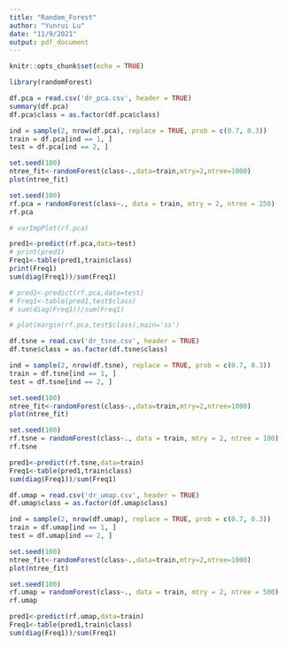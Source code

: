 ```yaml
---
title: "Random_Forest"
author: "Yunrui Lu"
date: "11/9/2021"
output: pdf_document
---
```


```r
knitr::opts_chunk$set(echo = TRUE)
```


\section{RANDOM_FOREST}

```r
library(randomForest)
```

\subsection{PCA}

```r
df.pca = read.csv('dr_pca.csv', header = TRUE)
summary(df.pca)
df.pca$class = as.factor(df.pca$class)
```

```r
ind = sample(2, nrow(df.pca), replace = TRUE, prob = c(0.7, 0.3))
train = df.pca[ind == 1, ]
test = df.pca[ind == 2, ]
```

```r
set.seed(100)
ntree_fit<-randomForest(class~.,data=train,mtry=2,ntree=1000)
plot(ntree_fit)
```

```r
set.seed(100)
rf.pca = randomForest(class~., data = train, mtry = 2, ntree = 250)
rf.pca
```

```r
# varImpPlot(rf.pca)
```

```r
pred1<-predict(rf.pca,data=test)
# print(pred1)
Freq1<-table(pred1,train$class)
print(Freq1)
sum(diag(Freq1))/sum(Freq1)
```

```r
# pred1<-predict(rf.pca,data=test)
# Freq1<-table(pred1,test$class)
# sum(diag(Freq1))/sum(Freq1)
```

```r
# plot(margin(rf.pca,test$class),main='ss')
```

\subsection{TSNE}

```r
df.tsne = read.csv('dr_tsne.csv', header = TRUE)
df.tsne$class = as.factor(df.tsne$class)
```

```r
ind = sample(2, nrow(df.tsne), replace = TRUE, prob = c(0.7, 0.3))
train = df.tsne[ind == 1, ]
test = df.tsne[ind == 2, ]
```

```r
set.seed(100)
ntree_fit<-randomForest(class~.,data=train,mtry=2,ntree=1000)
plot(ntree_fit)
```

```r
set.seed(100)
rf.tsne = randomForest(class~., data = train, mtry = 2, ntree = 100)
rf.tsne
```

```r
pred1<-predict(rf.tsne,data=train)
Freq1<-table(pred1,train$class)
sum(diag(Freq1))/sum(Freq1)
```

\subsection{UMAP}

```r
df.umap = read.csv('dr_umap.csv', header = TRUE)
df.umap$class = as.factor(df.umap$class)
```

```r
ind = sample(2, nrow(df.umap), replace = TRUE, prob = c(0.7, 0.3))
train = df.umap[ind == 1, ]
test = df.umap[ind == 2, ]
```

```r
set.seed(100)
ntree_fit<-randomForest(class~.,data=train,mtry=2,ntree=1000)
plot(ntree_fit)
```

```r
set.seed(100)
rf.umap = randomForest(class~., data = train, mtry = 2, ntree = 500)
rf.umap
```

```r
pred1<-predict(rf.umap,data=train)
Freq1<-table(pred1,train$class)
sum(diag(Freq1))/sum(Freq1)
```















